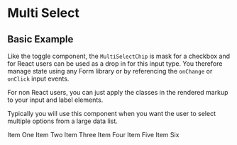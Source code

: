 
<Meta title="MultiSelect" />

# Multi Select

## Basic Example

Like the toggle component, the `MultiSelectChip` is mask for a checkbox and for React users can be used as a drop in for this input type. You therefore manage state using any Form library or by referencing the `onChange` or `onClick` input events.

For non React users, you can just apply the classes in the rendered markup to your input and label elements.

Typically you will use this component when you want the user to select multiple options from a large data list.

<Canvas>
  <Story name="Basic Example">
    <MultiSelect>
      <MultiSelectChip id="item-1">
        Item One
      </MultiSelectChip>
      <MultiSelectChip id="item-2">
        Item Two
      </MultiSelectChip>
      <MultiSelectChip id="item-3">
        Item Three
      </MultiSelectChip>
      <MultiSelectChip id="item-4">
        Item Four
      </MultiSelectChip>
      <MultiSelectChip id="item-5">
        Item Five
      </MultiSelectChip>
      <MultiSelectChip id="item-6">
        Item Six
      </MultiSelectChip>
    </MultiSelect>
  </Story>
</Canvas>

<RenderHtmlMarkup component="MultiSelect" story="Basic Example" />
